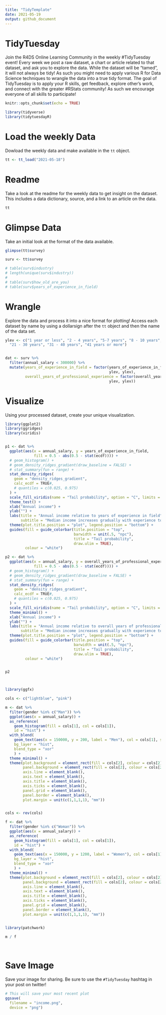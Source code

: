 ```yaml
---
title: "TidyTemplate"
date: 2021-05-19
output: github_document
---
```


# TidyTuesday

Join the R4DS Online Learning Community in the weekly #TidyTuesday event!
Every week we post a raw dataset, a chart or article related to that dataset, and ask you to explore the data.
While the dataset will be “tamed”, it will not always be tidy! As such you might need to apply various R for Data Science techniques to wrangle the data into a true tidy format.
The goal of TidyTuesday is to apply your R skills, get feedback, explore other’s work, and connect with the greater #RStats community!
As such we encourage everyone of all skills to participate!

```r

knitr::opts_chunk$set(echo = TRUE)

library(tidyverse)
library(tidytuesdayR)

```

# Load the weekly Data

Dowload the weekly data and make available in the `tt` object.

```r

tt <- tt_load("2021-05-18")

```


# Readme

Take a look at the readme for the weekly data to get insight on the dataset.
This includes a data dictionary, source, and a link to an article on the data.

```r

tt

```


# Glimpse Data

Take an initial look at the format of the data available.

```r

glimpse(tt$survey)

surv <- tt$survey

# table(surv$industry)
# length(unique(surv$industry))
# 
# table(surv$how_old_are_you)
# table(surv$years_of_experience_in_field)

```

# Wrangle

Explore the data and process it into a nice format for plotting! Access each dataset by name by using a dollarsign after the `tt` object and then the name of the data set.

```r

ylev <- c("1 year or less", "2 - 4 years", "5-7 years", "8 - 10 years", "11 - 20 years",
  "21 - 30 years", "31 - 40 years", "41 years or more")


dat <- surv %>%
  filter(annual_salary < 300000) %>%
  mutate(years_of_experience_in_field = factor(years_of_experience_in_field,
                                               ylev, ylev),
         overall_years_of_professional_experience = factor(overall_years_of_professional_experience,
                                               ylev, ylev))

```


# Visualize

Using your processed dataset, create your unique visualization.

```r

library(ggplot2)
library(ggridges)
library(viridis)


p1 <- dat %>%
  ggplot(aes(x = annual_salary, y = years_of_experience_in_field, 
             fill = 0.5 - abs(0.5 - stat(ecdf)))) +
  # geom_histogram() +
  # geom_density_ridges_gradient(draw_baseline = FALSE) +
  # stat_summary(fun = range) +
  stat_density_ridges(
    geom = "density_ridges_gradient",
    calc_ecdf = TRUE#,
    # quantiles = c(0.025, 0.975)
  ) +
  scale_fill_viridis(name = "Tail probability", option = "C", limits = c(0,.5)) +
  theme_test() +
  xlab("Annual income") +
  ylab("") +
  labs(title = "Annual income relative to years of experience in field",
       subtitle = "Median income increases gradually with experience to ca 20 years") +
  theme(plot.title.position = "plot", legend.position = "bottom") +
  guides(fill = guide_colorbar(title.position = "top",
                               barwidth = unit(.5, "npc"),
                               title = "Tail probability", 
                               draw.ulim = TRUE), 
         colour = "white")

p2 <- dat %>%
  ggplot(aes(x = annual_salary, y = overall_years_of_professional_experience, 
             fill = 0.5 - abs(0.5 - stat(ecdf)))) +
  # geom_histogram() +
  # geom_density_ridges_gradient(draw_baseline = FALSE) +
  # stat_summary(fun = range) +
  stat_density_ridges(
    geom = "density_ridges_gradient",
    calc_ecdf = TRUE#,
    # quantiles = c(0.025, 0.975)
  ) +
  scale_fill_viridis(name = "Tail probability", option = "C", limits = c(0,.5)) +
  theme_minimal() +
  xlab("Annual income") +
  ylab("") +
  labs(title = "Annual income relative to overall years of professional experience",
       subtitle = "Median income increases gradually with experience to ca 20 years") +
  theme(plot.title.position = "plot", legend.position = "bottom") +
  guides(fill = guide_colorbar(title.position = "top",
                               barwidth = unit(.5, "npc"),
                               title = "Tail probability", 
                               draw.ulim = TRUE), 
         colour = "white")


p2



library(ggfx)

cols <- c("lightblue", "pink")

m <- dat %>%
  filter(gender %in% c("Man")) %>%
  ggplot(aes(x = annual_salary)) +
  as_reference(
    geom_histogram(fill = cols[1], col = cols[1]),
    id = "hist") +
  with_blend(
    geom_text(aes(x = 150000, y = 200, label = "Men"), col = cols[1], size = 50),
    bg_layer = "hist",
    blend_type = "xor"
    ) +
  theme_minimal() +
  theme(plot.background = element_rect(fill = cols[2], colour = cols[2]),
        panel.background = element_rect(fill = cols[2], colour = cols[2]),
        axis.line = element_blank(),
        axis.text = element_blank(),
        axis.title = element_blank(),
        axis.ticks = element_blank(),
        panel.grid = element_blank(), 
        panel.border = element_blank(), 
        plot.margin = unit(c(1,1,1,1), "mm"))


cols <- rev(cols)

f <- dat %>%
  filter(gender %in% c("Woman")) %>%
  ggplot(aes(x = annual_salary)) +
  as_reference(
    geom_histogram(fill = cols[1], col = cols[1]),
    id = "hist") +
  with_blend(
    geom_text(aes(x = 150000, y = 1200, label = "Women"), col = cols[1], size = 50),
    bg_layer = "hist",
    blend_type = "xor"
    ) +
  theme_minimal() +
  theme(plot.background = element_rect(fill = cols[2], colour = cols[2]),
        panel.background = element_rect(fill = cols[2], colour = cols[2]),
        axis.line = element_blank(),
        axis.text = element_blank(),
        axis.title = element_blank(),
        axis.ticks = element_blank(),
        panel.grid = element_blank(), 
        panel.border = element_blank(), 
        plot.margin = unit(c(1,1,1,1), "mm"))


library(patchwork)

m / f

  
```

# Save Image

Save your image for sharing. Be sure to use the `#TidyTuesday` hashtag in your post on twitter! 

```r

# This will save your most recent plot
ggsave(
  filename = "income.png",
  device = "png")

```
